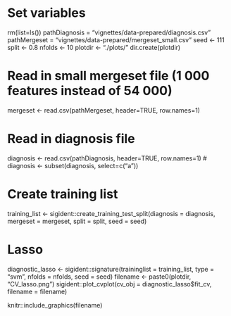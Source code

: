# Set variables
rm(list=ls())
pathDiagnosis = "vignettes/data-prepared/diagnosis.csv"
pathMergeset = "vignettes/data-prepared/mergeset_small.csv"
seed <- 111
split <- 0.8
nfolds <- 10
plotdir <- "./plots/"
dir.create(plotdir)

# Read in small mergeset file (1 000 features instead of 54 000)
mergeset <- read.csv(pathMergeset, header=TRUE, row.names=1)

# Read in diagnosis file
diagnosis <- read.csv(pathDiagnosis, header=TRUE, row.names=1)
# diagnosis <- subset(diagnosis, select=c("a"))

# Create training list
training_list <- sigident::create_training_test_split(diagnosis = diagnosis,
                                               mergeset = mergeset,
                                               split = split,
                                               seed = seed)
                                               
# Lasso
diagnostic_lasso <- sigident::signature(traininglist = training_list,
                                         type = "svm",
                                         nfolds = nfolds,
                                         seed = seed)
filename <- paste0(plotdir, "CV_lasso.png")
sigident::plot_cvplot(cv_obj = diagnostic_lasso$fit_cv,
                        filename = filename)

knitr::include_graphics(filename)

